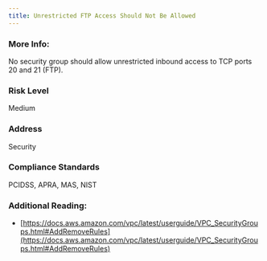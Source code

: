 ```yaml
---
title: Unrestricted FTP Access Should Not Be Allowed
---
```


### More Info:

No security group should allow unrestricted inbound access to TCP ports 20 and 21 (FTP).

### Risk Level

Medium

### Address

Security

### Compliance Standards

PCIDSS, APRA, MAS, NIST

### Additional Reading:

- [https://docs.aws.amazon.com/vpc/latest/userguide/VPC_SecurityGroups.html#AddRemoveRules](https://docs.aws.amazon.com/vpc/latest/userguide/VPC_SecurityGroups.html#AddRemoveRules)
